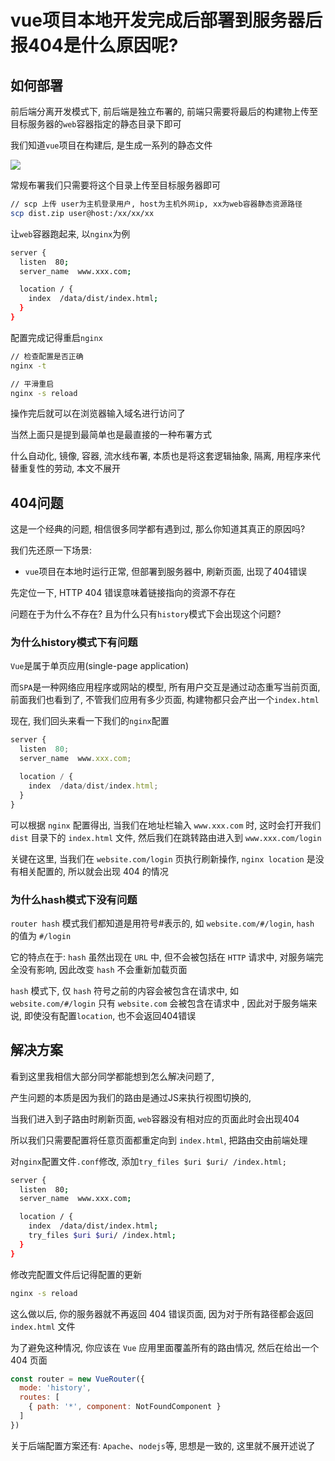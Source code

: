 # vue项目本地开发完成后部署到服务器后报404是什么原因呢?

## 如何部署

前后端分离开发模式下, 前后端是独立布署的, 前端只需要将最后的构建物上传至目标服务器的`web`容器指定的静态目录下即可

我们知道`vue`项目在构建后, 是生成一系列的静态文件

![](https://imgkr2.cn-bj.ufileos.com/b9d13e56-f859-4b4b-a9da-a703a34c2f5d.png?UCloudPublicKey=TOKEN_8d8b72be-579a-4e83-bfd0-5f6ce1546f13&Signature=m1qDXRSFHrfXlnAtAlVhjoLKP70%253D&Expires=1609927181)


常规布署我们只需要将这个目录上传至目标服务器即可

```bash
// scp 上传 user为主机登录用户, host为主机外网ip, xx为web容器静态资源路径
scp dist.zip user@host:/xx/xx/xx
```

让`web`容器跑起来, 以`nginx`为例

```bash
server {
  listen  80;
  server_name  www.xxx.com;

  location / {
    index  /data/dist/index.html;
  }
}
```

配置完成记得重启`nginx`

```bash
// 检查配置是否正确
nginx -t 

// 平滑重启
nginx -s reload
```

操作完后就可以在浏览器输入域名进行访问了

当然上面只是提到最简单也是最直接的一种布署方式

什么自动化, 镜像, 容器, 流水线布署, 本质也是将这套逻辑抽象, 隔离, 用程序来代替重复性的劳动, 本文不展开

## 404问题

这是一个经典的问题, 相信很多同学都有遇到过, 那么你知道其真正的原因吗? 

我们先还原一下场景: 

- `vue`项目在本地时运行正常, 但部署到服务器中, 刷新页面, 出现了404错误

先定位一下, HTTP 404 错误意味着链接指向的资源不存在

问题在于为什么不存在? 且为什么只有`history`模式下会出现这个问题? 

### 为什么history模式下有问题

`Vue`是属于单页应用(single-page application)

而`SPA`是一种网络应用程序或网站的模型, 所有用户交互是通过动态重写当前页面, 前面我们也看到了, 不管我们应用有多少页面, 构建物都只会产出一个`index.html`

现在, 我们回头来看一下我们的`nginx`配置

```js showLineNumbers copy
server {
  listen  80;
  server_name  www.xxx.com;

  location / {
    index  /data/dist/index.html;
  }
}
```

可以根据 `nginx` 配置得出, 当我们在地址栏输入 `www.xxx.com` 时, 这时会打开我们 `dist` 目录下的 `index.html` 文件, 然后我们在跳转路由进入到 `www.xxx.com/login`

关键在这里, 当我们在 `website.com/login` 页执行刷新操作, `nginx location` 是没有相关配置的, 所以就会出现 404 的情况

### 为什么hash模式下没有问题

`router hash` 模式我们都知道是用符号#表示的, 如  `website.com/#/login`, `hash` 的值为 `#/login`

它的特点在于: `hash` 虽然出现在 `URL` 中, 但不会被包括在 `HTTP` 请求中, 对服务端完全没有影响, 因此改变 `hash` 不会重新加载页面

`hash` 模式下, 仅 `hash` 符号之前的内容会被包含在请求中, 如 `website.com/#/login` 只有 `website.com` 会被包含在请求中 , 因此对于服务端来说, 即使没有配置`location`, 也不会返回404错误

## 解决方案

看到这里我相信大部分同学都能想到怎么解决问题了, 

产生问题的本质是因为我们的路由是通过JS来执行视图切换的, 

当我们进入到子路由时刷新页面, `web`容器没有相对应的页面此时会出现404

所以我们只需要配置将任意页面都重定向到 `index.html`, 把路由交由前端处理

对`nginx`配置文件`.conf`修改, 添加`try_files $uri $uri/ /index.html;`

```bash
server {
  listen  80;
  server_name  www.xxx.com;

  location / {
    index  /data/dist/index.html;
    try_files $uri $uri/ /index.html;
  }
}
```

修改完配置文件后记得配置的更新

```bash
nginx -s reload
```

这么做以后, 你的服务器就不再返回 404 错误页面, 因为对于所有路径都会返回 `index.html` 文件

为了避免这种情况, 你应该在 `Vue` 应用里面覆盖所有的路由情况, 然后在给出一个 404 页面

```js showLineNumbers copy
const router = new VueRouter({
  mode: 'history',
  routes: [
    { path: '*', component: NotFoundComponent }
  ]
})
```

关于后端配置方案还有: `Apache`、`nodejs`等, 思想是一致的, 这里就不展开述说了

